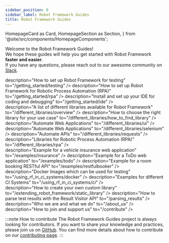 ```yaml
---
sidebar_position: 0
sidebar_label: Robot Framework Guides
title: Robot Framework Guides
---
```

  HomepageCard as Card,
  HomepageSection as Section,
} from '@site/src/components/HomepageComponents';

Welcome to the Robot Framework Guides!  
We hope these guides will help you get started with Robot Framework **faster and easier**.  
If you have any questions, please reach out to our awesome community on [Slack](https://robotframework.slack.com/).

 <Section title="Getting Started" description="Set up your machine to use Robot Framework">
            <Card
              title="Test Automation"
              icon=<BugIcon/>
              description="How to set up Robot Framework for testing"
              to="/getting_started/testing"
            />
            <Card
              title="RPA"
              icon=<BotIcon/>
              description="How to set up Robot Framework for Robotic Process Automation (RPA)"
              to="/getting_started/rpa"
            />
            <Card
              title="IDE"
              icon=<Code2Icon/>
              description="Install and set up your IDE for coding and debugging"
              to="/getting_started/ide"
            />
          </Section>

 <Section title="Libraries" description="Steering and Automating different technologies">
              <Card
              title="Library Overview"
              icon=<ListIcon/>
              description="A list of different libraries available for Robot Framework"
              to="/different_libraries/overview"
            />
             <Card
              title="Which Library?"
              icon=<HelpCircleIcon/>
              description="How to choose the right library for your use case"
              to="/different_libraries/how_to_find_library"
            />
            <Card
              title="Browser Library"
              icon=<MonitorIcon/>
              description="Automate Web Applications"
              to="/different_libraries/ui"
            />
            <Card
              title="Selenium Library"
              icon=<MonitorIcon/>
              description="Automate Web Applications"
              to="/different_libraries/selenium"
            />
            <Card
              title="Requests Library"
              icon=<ArrowUpDownIcon/>
              description="Automate APIs"
              to="/different_libraries/requests"
            />
            <Card
              title="RPA"
              icon=<BotIcon/>
              description="Libraries for Robotic Process Automation (RPA)"
              to="/different_libraries/rpa"
            />
          </Section>

 <Section title="Examples" description="Examples which show how to use Robot Framework and its Libraries">
            <Card
              title="Vehicle Insurance Application"
              icon=<CarIcon/>
              description="Example for a vehicle insurance web application"
              to="/examples/insurance"
            />
            <Card
              title="ToDo App"
              icon=<ListChecksIcon/>
              description="Example for a ToDo web application"
              to="/examples/todo"
            />
            <Card
              title="Restful Booker"
              icon=<BedIcon/>
              description="Example for a room booking RESTful API"
              to="/examples/restfulbooker"
            />
          </Section>

<Section title="Docker and CI" description="How to run Robot Framework in Containers and in CI Systems">
            <Card
              title="Docker Images"
              icon=<PackageIcon/>
              description="Docker Images which can be used for testing"
              to="/using_rf_in_ci_systems/docker"
            />
            <Card
              title="CI Systems"
              icon=<RocketIcon/>
              description="Examples for different CI Systems"
              to="/using_rf_in_ci_systems/ci"
            />
          </Section>
  
  <Section title="Custom Libraries and APIs" description="How to extend Robot Framwork and unleash its full potential via the API">
            <Card
              title="Create a Library"
              icon=<FileCodeIcon/>
              description="How to create your own custom library"
              to="/extending_robot_framework/static_library"
            />
            <Card
              title="Parse Test Results"
              icon=<MicroscopeIcon/>
              description="How to parse test results with the Result Visitor API"
              to="/parsing_results"
            />
          </Section>
 
 <Section title="About Robot Framework Guides" description="Something about us and how to support the project">
            <Card
              title="About Us"
              icon=<UsersIcon/>
              description="Who we are and what we do"
              to="/about_us"
            />
            <Card
              title="Contribute"
              icon=<HeartHandshakeIcon/>
              description="How to join and support us"
              to="/contribute"
            />
          </Section>



:::note How to contribute
The Robot Framework Guides project is always looking for contributors.
If you want to share your knowledge and practices, please join us on [GitHub](https://github.com/MarketSquare/robotframeworkguides).
You can find more details about how to contribute on our [contributing page](contribute.md).
:::

